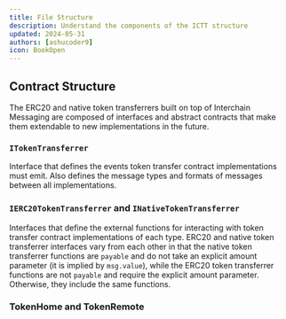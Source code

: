 ```yaml
---
title: File Structure
description: Understand the components of the ICTT structure
updated: 2024-05-31
authors: [ashucoder9]
icon: BookOpen
---
```


## Contract Structure

The ERC20 and native token transferrers built on top of Interchain Messaging are composed of interfaces and abstract contracts that make them extendable to new implementations in the future.

### `ITokenTransferrer`

Interface that defines the events token transfer contract implementations must emit. Also defines the message types and formats of messages between all implementations.

### `IERC20TokenTransferrer` and `INativeTokenTransferrer`

Interfaces that define the external functions for interacting with token transfer contract implementations of each type. ERC20 and native token transferrer interfaces vary from each other in that the native token transferrer functions are `payable` and do not take an explicit amount parameter (it is implied by `msg.value`), while the ERC20 token transferrer functions are not `payable` and require the explicit amount parameter. Otherwise, they include the same functions.

### TokenHome and TokenRemote